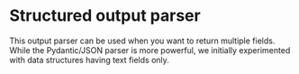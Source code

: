 # Structured output parser

This output parser can be used when you want to return multiple fields. While the Pydantic/JSON parser is more powerful, we initially experimented with data structures having text fields only.


<Example/>
